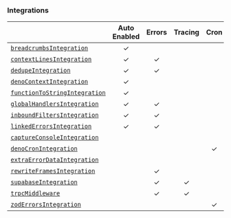 ### Integrations

|                                                     | **Auto Enabled** | **Errors** | **Tracing** | **Cron** | **Additional Context** |
| --------------------------------------------------- | :--------------: | :--------: | :---------: | :------: | :--------------------: |
| [`breadcrumbsIntegration`](./breadcrumbs)           |        ✓         |            |             |          |           ✓            |
| [`contextLinesIntegration`](./contextlines)         |        ✓         |     ✓      |             |          |                        |
| [`dedupeIntegration`](./dedupe)                     |        ✓         |     ✓      |             |          |                        |
| [`denoContextIntegration`](./denocontext)           |        ✓         |            |             |          |           ✓            |
| [`functionToStringIntegration`](./functiontostring) |        ✓         |            |             |          |                        |
| [`globalHandlersIntegration`](./globalhandlers)     |        ✓         |     ✓      |             |          |                        |
| [`inboundFiltersIntegration`](./inboundfilters)     |        ✓         |     ✓      |             |          |                        |
| [`linkedErrorsIntegration`](./linkederrors)         |        ✓         |     ✓      |             |          |                        |
| [`captureConsoleIntegration`](./captureconsole)     |                  |            |             |          |           ✓            |
| [`denoCronIntegration`](./denocron)                 |                  |            |             |    ✓     |                        |
| [`extraErrorDataIntegration`](./extraerrordata)     |                  |            |             |          |           ✓            |
| [`rewriteFramesIntegration`](./rewriteframes)       |                  |     ✓      |             |          |                        |
| [`supabaseIntegration`](./supabase)                   |                  |     ✓      |      ✓      |            |                     |
| [`trpcMiddleware`](./trpc)                          |                  |     ✓      |      ✓      |          |           ✓            |
| [`zodErrorsIntegration`](./zodErrors)                     |                  |            |             |           ✓            |
